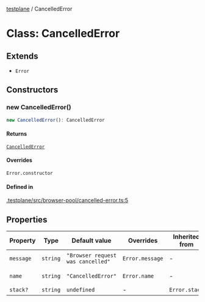 [testplane](../README.mdx) / CancelledError

# Class: CancelledError

## Extends

- `Error`

## Constructors

### new CancelledError()

```ts
new CancelledError(): CancelledError
```

#### Returns

[`CancelledError`](CancelledError.mdx)

#### Overrides

`Error.constructor`

#### Defined in

[.testplane/src/browser-pool/cancelled-error.ts:5](https://github.com/gemini-testing/testplane/blob/57d0b182c37e21d8bdf52acbb137a028841767af/src/browser-pool/cancelled-error.ts#L5)

## Properties

| Property | Type | Default value | Overrides | Inherited from | Defined in |
| ------ | ------ | ------ | ------ | ------ | ------ |
| `message` | `string` | `"Browser request was cancelled"` | `Error.message` | - | [.testplane/src/browser-pool/cancelled-error.ts:3](https://github.com/gemini-testing/testplane/blob/57d0b182c37e21d8bdf52acbb137a028841767af/src/browser-pool/cancelled-error.ts#L3) |
| `name` | `string` | `"CancelledError"` | `Error.name` | - | [.testplane/src/browser-pool/cancelled-error.ts:2](https://github.com/gemini-testing/testplane/blob/57d0b182c37e21d8bdf52acbb137a028841767af/src/browser-pool/cancelled-error.ts#L2) |
| `stack?` | `string` | `undefined` | - | `Error.stack` | node\_modules/typescript/lib/lib.es5.d.ts:1078 |
